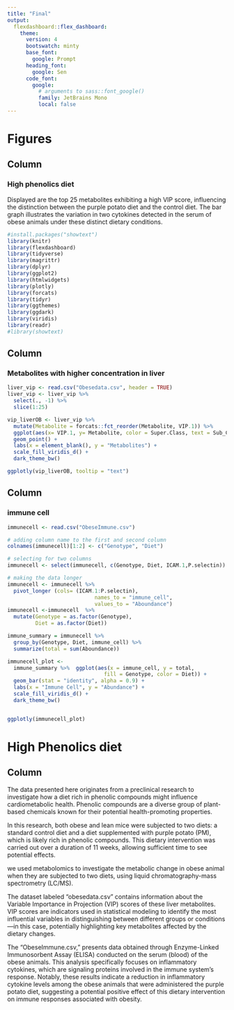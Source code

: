 ```yaml
---
title: "Final"
output: 
  flexdashboard::flex_dashboard:
    theme: 
      version: 4
      bootswatch: minty
      base_font: 
        google: Prompt
      heading_font:
        google: Sen
      code_font:
        google: 
          # arguments to sass::font_google() 
          family: JetBrains Mono
          local: false
---
```

Figures
======================================================================

Column {data-width=2}
-----------------------------------------------------------------------
### High phenolics diet 
Displayed are the top 25 metabolites exhibiting a high VIP score, influencing the distinction between the purple potato diet and the control diet. The bar graph illustrates the variation in two cytokines detected in the serum of obese animals under these distinct dietary conditions.


```r
#install.packages("showtext")
library(knitr)
library(flexdashboard)
library(tidyverse)
library(magrittr)
library(dplyr)
library(ggplot2)
library(htmlwidgets)
library(plotly)
library(forcats)
library(tidyr)
library(ggthemes)
library(ggdark)
library(viridis)
library(readr)
#library(showtext)

```

Column {data-width=5}
-----------------------------------------------------------------------
### Metabolites with higher concentration in liver

```r
liver_vip <- read.csv("Obesedata.csv", header = TRUE)
liver_vip <- liver_vip %>% 
  select(., -1) %>% 
  slice(1:25)

vip_liverOB <- liver_vip %>% 
  mutate(Metabolite = forcats::fct_reorder(Metabolite, VIP.1)) %>% 
  ggplot(aes(x= VIP.1, y= Metabolite, color = Super.Class, text = Sub_Class)) +
  geom_point() +
  labs(x = element_blank(), y = "Metabolites") + 
  scale_fill_viridis_d() +
  dark_theme_bw()

ggplotly(vip_liverOB, tooltip = "text")

```

Column {data-width=5}
-----------------------------------------------------------------------
### immune cell 

```r
immunecell <- read.csv("ObeseImmune.csv")

# adding column name to the first and second column 
colnames(immunecell)[1:2] <- c("Genotype", "Diet")

# selecting for two columns
immunecell <- select(immunecell, c(Genotype, Diet, ICAM.1,P.selectin))

# making the data longer
immunecell <- immunecell %>% 
  pivot_longer (cols= (ICAM.1:P.selectin),
                            names_to = "immune_cell", 
                            values_to = "Aboundance") 
immunecell <-immunecell  %>% 
  mutate(Genotype = as.factor(Genotype),
         Diet = as.factor(Diet))

immune_summary = immunecell %>% 
  group_by(Genotype, Diet, immune_cell) %>% 
  summarize(total = sum(Aboundance))

immunecell_plot <- 
  immune_summary %>%  ggplot(aes(x = immune_cell, y = total, 
                               fill = Genotype, color = Diet)) +
  geom_bar(stat = "identity", alpha = 0.9) +
  labs(x = "Immune Cell", y = "Abundance") + 
  scale_fill_viridis_d() +
  dark_theme_bw()


ggplotly(immunecell_plot)

```


High Phenolics diet 
======================================================================  

Column {data-width=4} 
-----------------------------------------------------------------------
The data presented here originates from a preclinical research to investigate how a diet rich in phenolic compounds might influence cardiometabolic health. 
Phenolic compounds are a diverse group of plant-based chemicals known for their potential health-promoting properties.

In this research, both obese and lean mice were subjected to two diets: a standard control diet and a diet supplemented with purple potato (PM), which is likely rich in phenolic compounds. This dietary intervention was carried out over a duration of 11 weeks, allowing sufficient time to see potential effects. 

we used metabolomics to investigate the metabolic change in obese animal when they 
are subjected to two diets, using liquid chromatography-mass spectrometry (LC/MS). 

The dataset labeled "obesedata.csv" contains information about the Variable Importance in Projection (VIP) scores of these liver metabolites. 
VIP scores are indicators used in statistical modeling to identify the most influential variables in distinguishing between different groups or conditions—in this case, potentially highlighting key metabolites affected by the dietary changes.

The "ObeseImmune.csv," presents data obtained through Enzyme-Linked Immunosorbent Assay (ELISA) conducted on the serum (blood) of the obese animals. This analysis specifically focuses on inflammatory cytokines, which are signaling proteins involved in the immune system's response. Notably, these results indicate a reduction in inflammatory cytokine levels among the obese animals that were administered the purple potato diet, suggesting a potential positive effect of this dietary intervention on immune responses associated with obesity.

